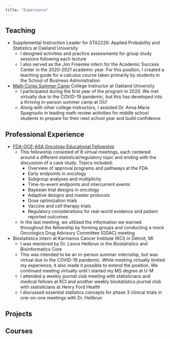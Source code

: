 ```yaml
---
title: "Experience"
---
```


## Teaching

- Supplemental Instruction Leader for STA2226: Applied Probability and Statistics at Oakland University
  - I designed activities and practice assessments for group study sessions following each lecture
  - I also served as the Jon Froemke intern for the Academic Success Center in the 2020-2021 academic year. For this position, I created a teaching guide for a calculus course taken primarily by students in the School of Business Administration
- [Math Corps Summer Camp](https://mathcorps.org/locations/pontiac/) College Instructor at Oakland University
  - I participated during the first year of the program in 2020. We met virtually due to the COVID-19 pandemic, but this has developed into a thriving in-person summer camp at OU!
  - Along with other college instructors, I assisted Dr. Anna Maria Spagnuolo in leading math review activities for middle school students to prepare for their next school year and build confidence

## Professional Experience

- [FDA-OCE-ASA Oncology Educational Fellowship](https://community.amstat.org/fdaoceasaoncologyeducationalfellowship/home)
  - This fellowship consisted of 8 virtual meetings, each centered around a different statistical/regulatory topic and ending with the discussion of a case study. Topics included:
    - Overview of approval programs and pathways at the FDA
    - Early endpoints in oncology
    - Subgroup analyses and multiplicity
    - Time-to-event endpoints and intercurrent events
    - Bayesian trial designs in oncology
    - Adaptive designs and master protocols
    - Dose optimization trials
    - Vaccine and cell therapy trials
    - Regulatory considerations for real-world evidence and patient reported outcomes 
  - In the last meeting, we utilized the information we learned throughout the fellowship by forming groups and conducting a mock Oncologics Drug Advisory Committee (ODAC) meeting 

- Biostatistics Intern at Karmanos Cancer Institute (KCI) in Detroit, MI
  - I was mentored by Dr. Lance Heilbrun in the Biostatistics and Bioinformatics Core
  - This was intended to be an in-person summer internship, but was virtual due to the COVID-19 pandemic. While meeting virtually limited my experience, it also made it possible to extend the position. We continued meeting virtually until I started my MS degree at U-M
  -  I attended a weekly journal club meeting with statisticians and medical fellows at KCI and another weekly biostatistics journal club with statisticians at Henry Ford Health
  - I discussed essential statistics concepts for phase 3 clinical trials in one-on-one meetings with Dr. Heilbrun

## Projects



## Courses